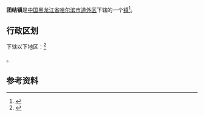 {{中国乡级行政区|23/01/04/111/000
| 行政区全称 = 团结镇
| 上级行政区 = [[黑龙江省|黑龙江省]][[哈尔滨市|哈尔滨市]][[道外区|道外区]]
| 行政区类别 = [[镇|镇]]
| LowerDivisions = 4个社区、10个行政村
| 总面积 = 76.7平方公里
| 户籍人口 = 67240人
| 常住人口 = 
| 行政区划 = 
| 官方网站 =
| 邮政编码 =150000
| 电话区号 = 451
| 毗邻行政区 =
}}

'''团结镇'''是[[中国|中国]][[黑龙江省|黑龙江省]][[哈尔滨市|哈尔滨市]][[道外区|道外区]]下辖的一个[[镇|镇]]<ref>{{Cite web |url=http://www.chinaquhua.cn/heilongjiang/ |title=团结镇 |accessdate=2011-08-13 |archive-date=2011-08-22 |archive-url=https://web.archive.org/web/20110822123644/http://www.chinaquhua.cn/heilongjiang/ |dead-url=yes }}</ref>。

== 行政区划 ==

下辖以下地区：<ref>{{PRC admin/ref sgc|23/01/04/111/000}}</ref>

{{PRC admin/children|23/01/04/111/000}}。

== 参考资料 ==

{{reflist}}

{{PRC admin/navcat|23/01/04/111/000}}